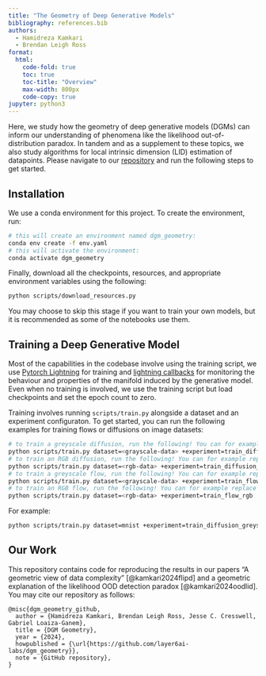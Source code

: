 ```yaml
---
title: "The Geometry of Deep Generative Models"
bibliography: references.bib
authors: 
  - Hamidreza Kamkari
  - Brendan Leigh Ross
format:
  html:
    code-fold: true
    toc: true
    toc-title: "Overview"
    max-width: 800px
    code-copy: true
jupyter: python3
---
```



Here, we study how the geometry of deep generative models (DGMs) can inform our understanding of phenomena like the likelihood out-of-distribution paradox. In tandem and as a supplement to these topics, we also study algorithms for local intrinsic dimension (LID) estimation of datapoints.
Please navigate to our
[repository](https://github.com/layer6ai-labs/dgm_geometry) and run the following steps to get started.

## Installation

We use a conda environment for this project. To create the environment, run:
```.bash
# this will create an environment named dgm_geometry:
conda env create -f env.yaml
# this will activate the environment:
conda activate dgm_geometry
```

Finally, download all the checkpoints, resources, and appropriate environment variables using the following:
```.bash
python scripts/download_resources.py
```
You may choose to skip this stage if you want to train your own models, but it is recommended as some of the notebooks use them.


## Training a Deep Generative Model

Most of the capabilities in the codebase involve using the training script, we use [Pytorch Lightning](https://lightning.ai/docs/pytorch/stable/) for training and [lightning callbacks](https://lightning.ai/docs/pytorch/stable/extensions/callbacks.html) for monitoring the behaviour and properties of the manifold induced by the generative model. Even when no training is involved, we use the training script but load checkpoints and set the epoch count to zero.

Training involves running `scripts/train.py` alongside a dataset and an experiment configuraton. To get started, you can run the following examples for training flows or diffusions on image datasets:

```.bash
# to train a greyscale diffusion, run the following! You can for example replace the dataset argument with mnist or fmnist
python scripts/train.py dataset=<grayscale-data> +experiment=train_diffusion_greyscale
# to train an RGB diffusion, run the following! You can for example replace the dataset argument with cifar10
python scripts/train.py dataset=<rgb-data> +experiment=train_diffusion_rgb
# to train a greyscale flow, run the following! You can for example replace the dataset argument with mnist or fmnist
python scripts/train.py dataset=<grayscale-data> +experiment=train_flow_greyscale
# to train an RGB flow, run the following! You can for example replace the dataset argument with cifar10
python scripts/train.py dataset=<rgb-data> +experiment=train_flow_rgb
```
For example:
```.bash
python scripts/train.py dataset=mnist +experiment=train_diffusion_greyscale
```


## Our Work

This repository contains code for reproducing the results in our papers "A geometric view of data complexity" [@kamkari2024flipd] 
and a geometric explanation of the likelihood OOD detection paradox [@kamkari2024oodlid]. You may cite our repository as follows:
```.bibtex
@misc{dgm_geometry_github,
  author = {Hamidreza Kamkari, Brendan Leigh Ross, Jesse C. Cresswell, Gabriel Loaiza-Ganem},
  title = {DGM Geometry},
  year = {2024},
  howpublished = {\url{https://github.com/layer6ai-labs/dgm_geometry}},
  note = {GitHub repository},
}
```


<!-- 
## References -->
<!-- 
::: {#refs}
::: -->